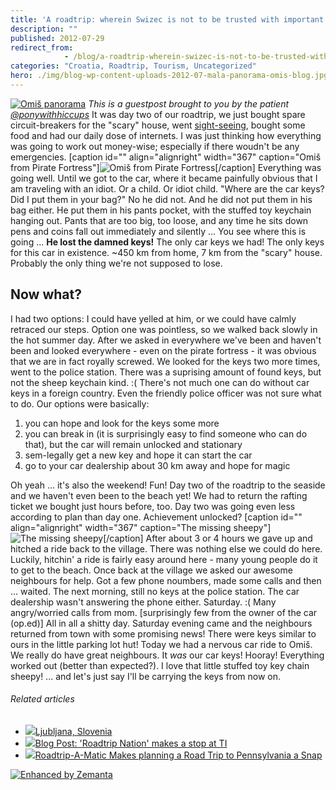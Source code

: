```yaml
---
title: 'A roadtrip: wherein Swizec is not to be trusted with important objects without supervision'
description: ""
published: 2012-07-29
redirect_from: 
            - /blog/a-roadtrip-wherein-swizec-is-not-to-be-trusted-with-important-objects-without-supervision/swizec/4923
categories: "Croatia, Roadtrip, Tourism, Uncategorized"
hero: ./img/blog-wp-content-uploads-2012-07-mala-panorama-omis-blog.jpg
---
```

[![Omiš panorama](http://swizec.com/blog/wp-content/uploads/2012/07/mala-panorama-omis-blog.jpg "Omiš panorama")](./img/blog-wp-content-uploads-2012-07-mala-panorama-omis-blog.jpg) _This is a guestpost brought to you by the patient [@ponywithhiccups](http://twitter.com/ponywithhiccups)_ It was day two of our roadtrip, we just bought spare circuit-breakers for the &quot;scary&quot; house, went [sight-seeing](http://tz-omis.hr/content/view/56/72/lang,hr/), bought some food and had our daily dose of internets. I was just thinking how everything was going to work out money-wise; especially if there woudn&#x27;t be any emergencies. \[caption id=&quot;&quot; align=&quot;alignright&quot; width=&quot;367&quot; caption=&quot;Omiš from Pirate Fortress&quot;]![Omiš from Pirate Fortress](http://distilleryimage6.instagram.com/b5debbfad96611e1b00112313800c5e4_7.jpg "Omiš from Pirate Fortress")\[/caption] Everything was going well. Until we got to the car, where it became painfully obvious that I am traveling with an idiot. Or a child. Or idiot child. &quot;Where are the car keys? Did I put them in your bag?&quot; No he did not. And he did not put them in his bag either. He put them in his pants pocket, with the stuffed toy keychain hanging out. Pants that are too big, too loose, and any time he sits down pens and coins fall out immediately and silently ... You see where this is going ... **He lost the damned keys!** The only car keys we had! The only keys for this car in existence. ~450 km from home, 7 km from the &quot;scary&quot; house. Probably the only thing we&#x27;re not supposed to lose.

## Now what?

I had two options: I could have yelled at him, or we could have calmly retraced our steps. Option one was pointless, so we walked back slowly in the hot summer day. After we asked in everywhere we&#x27;ve been and haven&#x27;t been and looked everywhere - even on the pirate fortress - it was obvious that we are in fact royally screwed. We looked for the keys two more times, went to the police station. There was a suprising amount of found keys, but not the sheep keychain kind. :( There&#x27;s not much one can do without car keys in a foreign country. Even the friendly police officer was not sure what to do. Our options were basically:

1. you can hope and look for the keys some more
2. you can break in (it is surprisingly easy to find someone who can do that), but the car will remain unlocked and stationary
3. sem-legally get a new key and hope it can start the car
4. go to your car dealership about 30 km away and hope for magic

Oh yeah ... it&#x27;s also the weekend! Fun! Day two of the roadtrip to the seaside and we haven&#x27;t even been to the beach yet! We had to return the rafting ticket we bought just hours before, too. Day two was going even less according to plan than day one. Achievement unlocked? \[caption id=&quot;&quot; align=&quot;alignright&quot; width=&quot;367&quot; caption=&quot;The missing sheepy&quot;]![The missing sheepy](http://distilleryimage8.instagram.com/4dc8013cd96811e194471231380ff9db_7.jpg "The missing sheepy")\[/caption] After about 3 or 4 hours we gave up and hitched a ride back to the village. There was nothing else we could do here. Luckily, hitchin&#x27; a ride is fairly easy around here - many young people do it to get to the beach. Once back at the village we asked our awesome neighbours for help. Got a few phone noumbers, made some calls and then ... waited. The next morning, still no keys at the police station. The car dealership wasn&#x27;t answering the phone either. Saturday. :( Many angry/worried calls from mom. \[surprisingly few from the owner of the car (op.ed)] All in all a shitty day. Saturday evening came and the neighbours returned from town with some promising news! There were keys similar to ours in the little parking lot hut! Today we had a nervous car ride to Omiš. We really do have great neighbours. It _was_ our car keys! Hooray! Everything worked out (better than expected?). I love that little stuffed toy key chain sheepy! ... and let&#x27;s just say I&#x27;ll be carrying the keys from now on.

###### Related articles

- [![](http://i.zemanta.com/102172824_80_80.jpg)](http://robertbasic.com/blog/ljubljana-slovenia)[Ljubljana, Slovenia](http://robertbasic.com/blog/ljubljana-slovenia)
- [![](http://i.zemanta.com/noimg_15_80_80.jpg)](http://e2e.ti.com/blogs_/b/aroundti/archive/2012/07/25/39-roadtrip-nation-39-makes-a-stop-at-ti.aspx)[Blog Post: &#x27;Roadtrip Nation&#x27; makes a stop at TI](http://e2e.ti.com/blogs_/b/aroundti/archive/2012/07/25/39-roadtrip-nation-39-makes-a-stop-at-ti.aspx)
- [![](http://i.zemanta.com/93339089_80_80.jpg)](http://www.sippycupchronicles.com/2012/06/roadtrip-matic-makes-planning-road-trip.html)[Roadtrip-A-Matic Makes planning a Road Trip to Pennsylvania a Snap](http://www.sippycupchronicles.com/2012/06/roadtrip-matic-makes-planning-road-trip.html)

[![Enhanced by Zemanta](http://img.zemanta.com/zemified_e.png?x-id=61e00912-b607-4d64-ae11-c9523bf9844d)](http://www.zemanta.com/?px "Enhanced by Zemanta")
